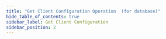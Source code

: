 ```yaml
---
title: "Get Client Configuration Operation  (for database)"
hide_table_of_contents: true
sidebar_label: Get Client Configuration
sidebar_position: 2
---
```





<LanguageSwitcher supportedLanguages={supportedLanguages} />

<LanguageContent language="csharp">
   <GetClientConfigurationCsharp />
</LanguageContent>

<LanguageContent language="java">
   <GetClientConfigurationJava />
</LanguageContent>

<LanguageContent language="nodejs">
   <GetClientConfigurationNodejs />
</LanguageContent>


<!---
### Studio
- [Client Configuration](../../../../studio/server/client-configuration)

### Operations
- [What are Operations](../../../../client-api/operations/what-are-operations)
- [Put client-configuration (for database)](../../../../client-api/operations/maintenance/configuration/put-client-configuration)
- [Put client-configuration (server-wide)](../../../../client-api/operations/server-wide/configuration/put-serverwide-client-configuration)
- [Get client-configuration (server-wide)](../../../../client-api/operations/server-wide/configuration/get-serverwide-client-configuration)


-->